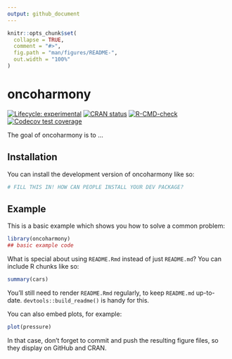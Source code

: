 ```yaml
---
output: github_document
---
```


<!-- README.md is generated from README.Rmd. Please edit that file -->

```r
knitr::opts_chunk$set(
  collapse = TRUE,
  comment = "#>",
  fig.path = "man/figures/README-",
  out.width = "100%"
)
```

# oncoharmony

<!-- badges: start -->
[![Lifecycle: experimental](https://img.shields.io/badge/lifecycle-experimental-orange.svg)](https://lifecycle.r-lib.org/articles/stages.html#experimental)
[![CRAN status](https://www.r-pkg.org/badges/version/oncoharmony)](https://CRAN.R-project.org/package=oncoharmony)
[![R-CMD-check](https://github.com/ShixiangWang/oncoharmony/actions/workflows/R-CMD-check.yaml/badge.svg)](https://github.com/ShixiangWang/oncoharmony/actions/workflows/R-CMD-check.yaml)
[![Codecov test coverage](https://codecov.io/gh/ShixiangWang/oncoharmony/graph/badge.svg)](https://app.codecov.io/gh/ShixiangWang/oncoharmony)
<!-- badges: end -->

The goal of oncoharmony is to ...

## Installation

You can install the development version of oncoharmony like so:

``` r
# FILL THIS IN! HOW CAN PEOPLE INSTALL YOUR DEV PACKAGE?
```

## Example

This is a basic example which shows you how to solve a common problem:

```r
library(oncoharmony)
## basic example code
```

What is special about using `README.Rmd` instead of just `README.md`? You can include R chunks like so:

```r
summary(cars)
```

You'll still need to render `README.Rmd` regularly, to keep `README.md` up-to-date. `devtools::build_readme()` is handy for this.

You can also embed plots, for example:

```r
plot(pressure)
```

In that case, don't forget to commit and push the resulting figure files, so they display on GitHub and CRAN.
